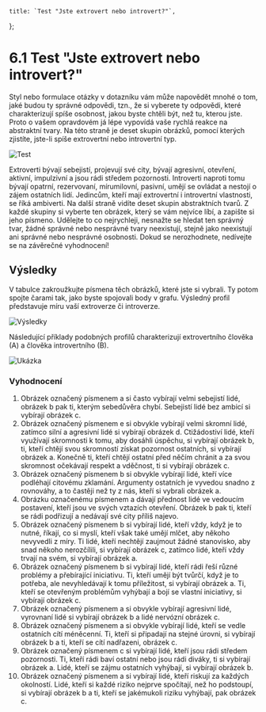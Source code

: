 
    title: `Test "Jste extrovert nebo introvert?"`,
};

# 6.1 Test "Jste extrovert nebo introvert?"

Styl nebo formulace otázky v dotazníku vám může napovědět mnohé o tom, jaké budou ty správné odpovědi, tzn., že si vyberete ty odpovědi, které charakterizují spíše osobnost, jakou byste chtěli být, než tu, kterou jste. Proto o vašem opravdovém já lépe vypovídá vaše rychlá reakce na abstraktní tvary. Na této straně je deset skupin obrázků, pomocí kterých zjistíte, jste-li spíše extrovertní nebo introvertní typ.

<Image src={Test} alt="Test" />

Extroverti bývají sebejistí, projevují své city, bývají agresivní, otevření, aktivní, impulzivní a jsou rádi středem pozornosti. Introverti naproti tomu bývají opatrní, rezervovaní, mírumilovní, pasivní, umějí se ovládat a nestojí o zájem ostatních lidí. Jedincům, kteří mají extrovertní i introvertní vlastnosti, se říká ambiverti. Na další straně vidíte deset skupin abstraktních tvarů. Z každé skupiny si vyberte ten obrázek, který se vám nejvíce líbí, a zapište si jeho písmeno. Udělejte to co nejrychleji, nesnažte se hledat ten správný tvar, žádné správné nebo nesprávné tvary neexistují, stejně jako neexistují ani správné nebo nesprávné osobnosti. Dokud se nerozhodnete, nedívejte se na závěrečné vyhodnocení!

## Výsledky

V tabulce zakroužkujte písmena těch obrázků, které jste si vybrali. Ty potom spojte čarami tak, jako byste spojovali body v grafu. Výsledný profil představuje míru vaší extroverze či introverze.

<Image src={Vysledky} alt="Výsledky" />

Následující příklady podobných profilů charakterizují extrovertního člověka (A) a člověka introvertního (B).

<Image src={VysledkyUkazka} alt="Ukázka" />

### Vyhodnocení

1. Obrázek označený písmenem a si často vybírají velmi sebejistí lidé, obrázek b pak ti, kterým sebedůvěra chybí. Sebejistí lidé bez ambicí si vybírají obrázek c.
2. Obrázek označený písmenem e si obvykle vybírají velmi skromní lidé, zatímco silní a agresivní lidé si vybírají obrázek d. Ctižádostiví lidé, kteří využívají skromnosti k tomu, aby dosáhli úspěchu, si vybírají obrázek b, ti, kteří chtějí svou skromností získat pozornost ostatních, si vybírají obrázek a. Konečně ti, kteří chtějí ostatní před něčím chránit a za svou skromnost očekávají respekt a vděčnost, ti si vybírají obrázek c.
3. Obrázek označený písmenem b si obvykle vybírají lidé, kteří více podléhají citovému zklamání. Argumenty ostatních je vyvedou snadno z rovnováhy, a to častěji než ty z nás, kteří si vybrali obrázek a.
4. Obrázku označenému písmenem a dávají přednost lidé ve vedoucím postavení, kteří jsou ve svých vztazích otevření. Obrázek b pak ti, kteří se rádi podřizují a nedávají své city příliš najevo.
5. Obrázek označený písmenem b si vybírají lidé, kteří vždy, když je to nutné, říkají, co si myslí, kteří však také umějí mlčet, aby někoho nevyvedli z míry. Ti lidé, kteří nechtějí zaujmout žádné stanovisko, aby snad někoho nerozčílili, si vybírají obrázek c, zatímco lidé, kteří vždy trvají na svém, si vybírají obrázek a.
6. Obrázek označený písmenem b si vybírají lidé, kteří rádi řeší různé problémy a přebírající iniciativu. Ti, kteří umějí být tvůrčí, když je to potřeba, ale nevyhledávají k tomu příležitost, si vybírají obrázek a. Ti, kteří se otevřeným problémům vyhýbají a bojí se vlastní iniciativy, si vybírají obrázek c.
7. Obrázek označený písmenem a si obvykle vybírají agresivní lidé, vyrovnaní lidé si vybírají obrázek b a lidé nervózní obrázek c.
8. Obrázek označený písmenem a si obvykle vybírají lidé, kteří se vedle ostatních cítí méněcenní. Ti, kteří si připadají na stejné úrovni, si vybírají obrázek b a ti, kteří se cítí nadřazeni, obrázek c.
9. Obrázek označený písmenem c si vybírají lidé, kteří jsou rádi středem pozornosti. Ti, kteří rádi baví ostatní nebo jsou rádi diváky, ti si vybírají obrázek a. Lidé, kteří se zájmu ostatních vyhýbají, si vybírají obrázek b.
10. Obrázek označený písmenem a si vybírají lidé, kteří riskují za každých okolností. Lidé, kteří si každé riziko nejprve spočítají, než ho podstoupí, si vybírají obrázek b a ti, kteří se jakémukoli riziku vyhýbají, pak obrázek c.